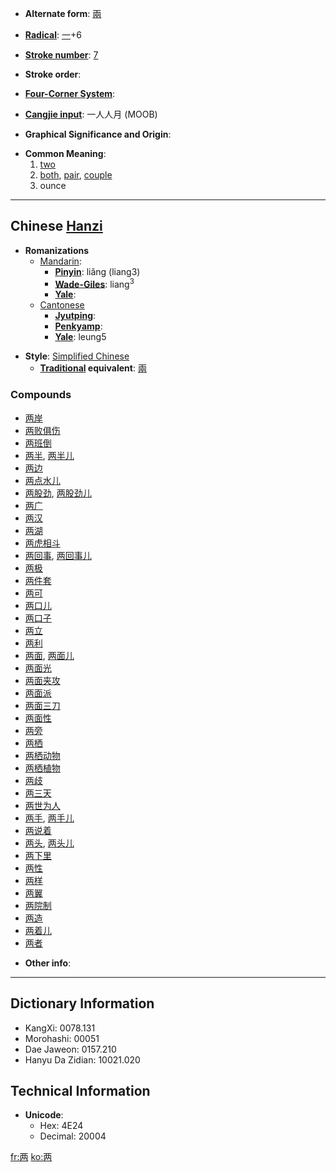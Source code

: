 * '''Alternate form''': [[兩]]

* '''[[Wiktionary:Chinese radical index| Radical]]''': [[Wiktionary:Chinese radical index 一|一]]+6

* '''[[Wiktionary:Chinese total strokes index|Stroke number]]''': [[Wiktionary:Chinese total strokes index 7|7]]

* '''Stroke order''': 

* '''[[Wiktionary:Chinese four corner index|Four-Corner System]]''': 

* '''[[Wiktionary:Chinese Cangjie index|Cangjie input]]''': 一人人月 (MOOB)

* '''Graphical Significance and Origin''': 

* '''Common Meaning''':
*#[[two]]
*#[[both]], [[pair]], [[couple]]
*# ounce

----

== Chinese [[Hanzi]] ==

* '''Romanizations'''
** [[Mandarin]]:
*** '''[[Pinyin]]''': liǎng (liang3)
*** '''[[Wade-Giles]]''': liang<sup>3</sup>
*** '''[[Yale]]''': 
**[[Cantonese]]
***'''[[Jyutping]]''':
***'''[[Penkyamp]]''': 
***'''[[Yale]]''': leung5

* '''Style''': [[Simplified Chinese]] 
** '''[[Traditional Chinese|Traditional]] equivalent''': [[兩]]

===Compounds===
*[[两岸]]
*[[两败俱伤]]
*[[两班倒]]
*[[两半]], [[两半儿]]
*[[两边]]
*[[两点水儿]]
*[[两股劲]], [[两股劲儿]]
*[[两广]]
*[[两汉]]
*[[两湖]]
*[[两虎相斗]]
*[[两回事]], [[两回事儿]]
*[[两极]]
*[[两件套]]
*[[两可]]
*[[两口儿]]
*[[两口子]]
*[[两立]]
*[[两利]]
*[[两面]], [[两面儿]]
*[[两面光]]
*[[两面夹攻]]
*[[两面派]]
*[[两面三刀]]
*[[两面性]]
*[[两旁]]
*[[两栖]]
*[[两栖动物]]
*[[两栖植物]]
*[[两歧]]
*[[两三天]]
*[[两世为人]]
*[[两手]], [[两手儿]]
*[[两说着]]
*[[两头]], [[两头儿]]
*[[两下里]]
*[[两性]]
*[[两样]]
*[[两翼]]
*[[两院制]]
*[[两造]]
*[[两着儿]]
*[[两者]]

* '''Other info''': 

----

== Dictionary Information ==

* KangXi: 0078.131
* Morohashi: 00051
* Dae Jaweon: 0157.210
* Hanyu Da Zidian: 10021.020

== Technical Information ==

* '''Unicode''':
** Hex: 4E24
** Decimal: 20004

[[fr:两]]
[[ko:两]]